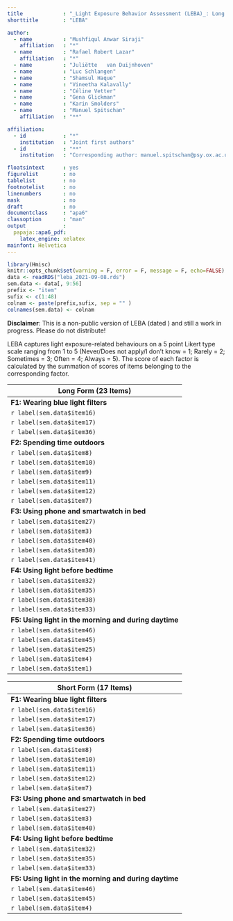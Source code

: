 ```yaml
---
title             : "_Light Exposure Behavior Assessment (LEBA)_: Long and Short Form"
shorttitle        : "LEBA"

author: 
  - name          : "Mushfiqul Anwar Siraji"
    affiliation   : "*"
  - name          : "Rafael Robert Lazar"
    affiliation   : "*"
  - name          : "Juliëtte	van Duijnhoven"
  - name          : "Luc Schlangen"
  - name          : "Shamsul Haque"
  - name          : "Vineetha Kalavally"
  - name          : "Céline Vetter"
  - name          : "Gena Glickman"
  - name          : "Karin Smolders"
  - name          : "Manuel Spitschan"
    affiliation   : "**"

affiliation:
  - id            : "*"
    institution   : "Joint first authors"
  - id            : "**"
    institution   : "Corresponding author: manuel.spitschan@psy.ox.ac.uk"

floatsintext      : yes
figurelist        : no
tablelist         : no
footnotelist      : no
linenumbers       : no
mask              : no
draft             : no
documentclass     : "apa6"
classoption       : "man"
output            : 
  papaja::apa6_pdf:
    latex_engine: xelatex
mainfont: Helvetica
---
```


```r
library(Hmisc)
knitr::opts_chunk$set(warning = F, error = F, message = F, echo=FALSE)
data <- readRDS("leba_2021-09-08.rds")
sem.data <- data[, 9:56] 
prefix <- "item"
sufix <- c(1:48)
colnam <- paste(prefix,sufix, sep = "" )
colnames(sem.data) <- colnam
```

**Disclaimer**: This is a non-public version of LEBA (dated \today) and still a work in progress. Please do not distribute!

LEBA captures light exposure-related behaviours on a 5 point Likert type scale ranging from 1 to 5 (Never/Does not apply/I don't know = 1; Rarely = 2; Sometimes = 3; Often = 4; Always = 5). The score of each factor is calculated by the summation of scores of items belonging to the corresponding factor.

\newpage

| Long Form (23 Items)       |
|----------------------------|
| **F1: Wearing blue light filters**        |
| `r label(sem.data$item16)` |
| `r label(sem.data$item17)` |
| `r label(sem.data$item36)` |
| **F2: Spending time outdoors**      |
| `r label(sem.data$item8)`  |
| `r label(sem.data$item10)` |
| `r label(sem.data$item9)`  |
| `r label(sem.data$item11)` |
| `r label(sem.data$item12)` |
| `r label(sem.data$item7)`  |
| **F3: Using phone and smartwatch in bed**       |
| `r label(sem.data$item27)` |
| `r label(sem.data$item3)`  |
| `r label(sem.data$item40)` |
| `r label(sem.data$item30)` |
| `r label(sem.data$item41)` |
| **F4: Using light before bedtime**  |
| `r label(sem.data$item32)` |
| `r label(sem.data$item35)` |
| `r label(sem.data$item38)` |
| `r label(sem.data$item33)` |
| **F5: Using light in the morning and during daytime**     |
| `r label(sem.data$item46)` |
| `r label(sem.data$item45)` |
| `r label(sem.data$item25)` |
| `r label(sem.data$item4)`  |
| `r label(sem.data$item1)`  |

\newpage

| Short Form (17 Items)      |
|----------------------------|
| **F1: Wearing blue light filters**        |
| `r label(sem.data$item16)` |
| `r label(sem.data$item17)` |
| `r label(sem.data$item36)` |
| **F2: Spending time outdoors**      |
| `r label(sem.data$item8)`  |
| `r label(sem.data$item10)` |
| `r label(sem.data$item11)` |
| `r label(sem.data$item12)` |
| `r label(sem.data$item7)`  |
| **F3: Using phone and smartwatch in bed**  |  
| `r label(sem.data$item27)` |
| `r label(sem.data$item3)`  |
| `r label(sem.data$item40)` |
| **F4: Using light before bedtime**  |
| `r label(sem.data$item32)` |
| `r label(sem.data$item35)` |
| `r label(sem.data$item33)` |
| **F5: Using light in the morning and during daytime**     |
| `r label(sem.data$item46)` |
| `r label(sem.data$item45)` |
| `r label(sem.data$item4)`  |
